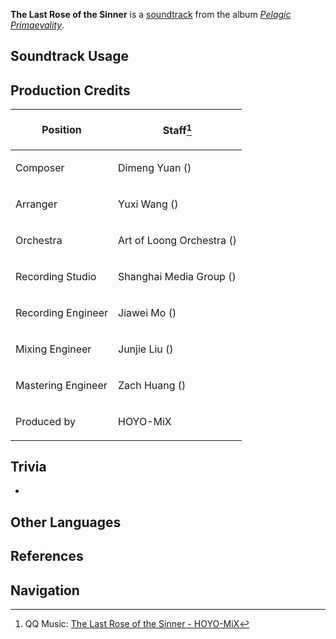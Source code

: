 {{Soundtrack Infobox
|image          = Pelagic Primaevality.png
|album          = Pelagic Primaevality
|disc           = 1
|number         = 25
|featured       =
|featured2      =
|featured3      =
|featured_disc  =
|featured_disc2 =
|featured_disc3 =
|youtube_id     = GMo8jlrTSFI
|spotify_id     = 7BxYV9TA6Xg1La8SDJXudg
|previous       = Comme il vous plaira
|next           = Crepuscule des idoles
}}
'''The Last Rose of the Sinner''' is a [[soundtrack]] from the album ''[[Pelagic Primaevality]]''.

==Soundtrack Usage==
{{Soundtrack Usage
|quest = The Opera of Noirceur and Blancheur//[[Furina]]'s inner world, intro and scene 1
}}

==Production Credits==
{| class="wikitable"
! Position
! Staff<ref>QQ Music: [https://y.qq.com/n/ryqq/songDetail/00004PEB4S74q6 {{zh|罪人的最后一舞}} The Last Rose of the Sinner - HOYO-MiX]</ref>
|-
| Composer
| Dimeng Yuan ({{zh|苑迪萌}})
|-
| Arranger
| Yuxi Wang ({{zh|王予曦}})
|-
| Orchestra
| Art of Loong Orchestra ({{zh|龙之艺交响乐团}})
|-
| Recording Studio
| Shanghai Media Group ({{zh|上海广播大厦}})
|-
| Recording Engineer
| Jiawei Mo ({{zh|莫家伟}})
|-
| Mixing Engineer
| Junjie Liu ({{zh|刘俊杰}})
|-
| Mastering Engineer
| Zach Huang ({{zh|黄巍}})
|-
| Produced by
| HOYO-MiX
|}

==Trivia==
* {{Transclude|The Final Feast|FontaineProphecyLeitmotif|section=1}}

==Other Languages==
{{Other Languages
|en       = The Last Rose of the Sinner
|zhs     = 罪人的最后一舞
|zhs_rm  = Zuìrén de Zuìhòu Yī Wǔ
|zht     = 罪人的最後一舞
|zht_rm  = Zuìrén de Zuìhòu Yī Wǔ
|zh_tl   = The Last Dance of the Sinner
|ja      = The Last Rose of the Sinner
}}

==References==
{{Reflist}}

==Navigation==
{{Soundtrack Navbox|Pelagic Primaevality}}